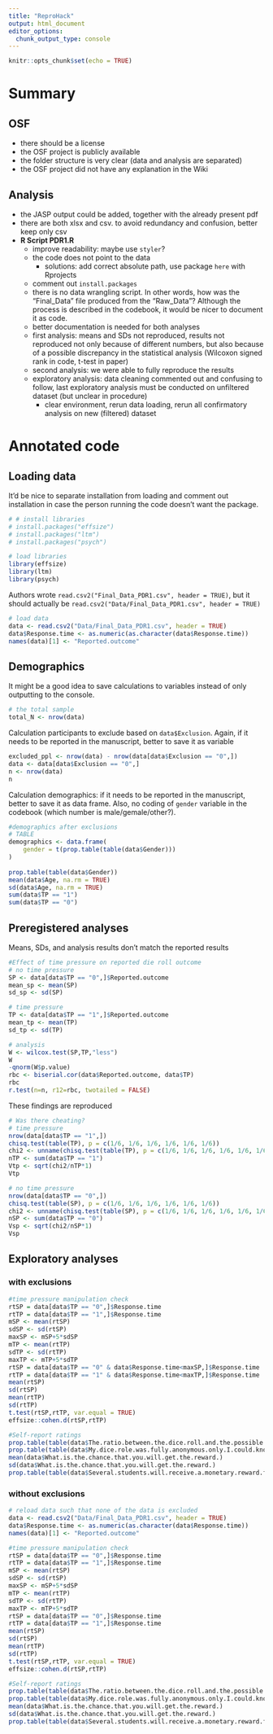 ```yaml
---
title: "ReproHack"
output: html_document
editor_options: 
  chunk_output_type: console
---
```


```r
knitr::opts_chunk$set(echo = TRUE)
```

# Summary
## OSF

- there should be a license
- the OSF project is publicly available
- the folder structure is very clear (data and analysis are separated)
- the OSF project did not have any explanation in the Wiki

## Analysis

- the JASP output could be added, together with the already present pdf
- there are both xlsx and csv. to avoid redundancy and confusion, better keep only csv
- **R Script PDR1.R**
    - improve readability: maybe use `styler`?
    - the code does not point to the data
        - solutions: add correct absolute path, use package `here` with Rprojects
    - comment out `install.packages`
    - there is no data wrangling script. In other words, how was the "Final_Data" file produced from the "Raw_Data"? Although the process is described in the codebook, it would be nicer to document it as code.
    - better documentation is needed for both analyses
    - first analysis: means and SDs not reproduced, results not reproduced not only because of different numbers, but also because of a possible discrepancy in the statistical analysis (Wilcoxon signed rank in code, t-test in paper)
    - second analysis: we were able to fully reproduce the results
    - exploratory analysis: data cleaning commented out and confusing to follow, last exploratory analysis must be conducted on unfiltered dataset (but unclear in procedure)
        - clear environment, rerun data loading, rerun all confirmatory analysis on new (filtered) dataset

# Annotated code

##  Loading data

It'd be nice to separate installation from loading and comment out installation in case the person running the code doesn't want the package.

```r
# # install libraries
# install.packages("effsize")
# install.packages("ltm")
# install.packages("psych")

# load libraries
library(effsize)
library(ltm)
library(psych)
```

Authors wrote `read.csv2("Final_Data_PDR1.csv", header = TRUE)`, but it should actually be `read.csv2("Data/Final_Data_PDR1.csv", header = TRUE)`

```r
# load data
data <- read.csv2("Data/Final_Data_PDR1.csv", header = TRUE)
data$Response.time <- as.numeric(as.character(data$Response.time))
names(data)[1] <- "Reported.outcome"
```

## Demographics

It might be a good idea to save calculations to variables instead of only outputting to the console.

```r
# the total sample
total_N <- nrow(data)
```

Calculation participants to exclude based on `data$Exclusion`. Again, if it needs to be reported in the manuscript, better to save it as variable

```r
excluded_ppl <- nrow(data) - nrow(data[data$Exclusion == "0",])
data <- data[data$Exclusion == "0",]
n <- nrow(data)
n
```

Calculation demographics: if it needs to be reported in the manuscript, better to save it as data frame. Also, no coding of `gender` variable in the codebook (which number is male/gemale/other?).

```r
#demographics after exclusions
# TABLE
demographics <- data.frame(
    gender = t(prop.table(table(data$Gender)))
)
    
prop.table(table(data$Gender))
mean(data$Age, na.rm = TRUE)
sd(data$Age, na.rm = TRUE)
sum(data$TP == "1")
sum(data$TP == "0")

```


##  Preregistered analyses

Means, SDs, and analysis results don't match the reported results

```r
#Effect of time pressure on reported die roll outcome
# no time pressure
SP <- data[data$TP == "0",]$Reported.outcome 
mean_sp <- mean(SP)
sd_sp <- sd(SP)

# time pressure
TP <- data[data$TP == "1",]$Reported.outcome 
mean_tp <- mean(TP)
sd_tp <- sd(TP)

# analysis
W <- wilcox.test(SP,TP,"less")
W
-qnorm(W$p.value)
rbc <- biserial.cor(data$Reported.outcome, data$TP)
rbc
r.test(n=n, r12=rbc, twotailed = FALSE)
```

These findings are reproduced

```r
# Was there cheating?
# time pressure
nrow(data[data$TP == "1",])
chisq.test(table(TP), p = c(1/6, 1/6, 1/6, 1/6, 1/6, 1/6))
chi2 <- unname(chisq.test(table(TP), p = c(1/6, 1/6, 1/6, 1/6, 1/6, 1/6))$statistic)
nTP <- sum(data$TP == "1")
Vtp <- sqrt(chi2/nTP*1)
Vtp

# no time pressure
nrow(data[data$TP == "0",])
chisq.test(table(SP), p = c(1/6, 1/6, 1/6, 1/6, 1/6, 1/6))
chi2 <- unname(chisq.test(table(SP), p = c(1/6, 1/6, 1/6, 1/6, 1/6, 1/6))$statistic)
nSP <- sum(data$TP == "0")
Vsp <- sqrt(chi2/nSP*1)
Vsp
```


## Exploratory analyses

### with exclusions

```r
#time pressure manipulation check
rtSP = data[data$TP == "0",]$Response.time
rtTP = data[data$TP == "1",]$Response.time
mSP <- mean(rtSP)
sdSP <- sd(rtSP)
maxSP <- mSP+5*sdSP
mTP <- mean(rtTP)
sdTP <- sd(rtTP)
maxTP <- mTP+5*sdTP
rtSP = data[data$TP == "0" & data$Response.time<maxSP,]$Response.time
rtTP = data[data$TP == "1" & data$Response.time<maxTP,]$Response.time
mean(rtSP)
sd(rtSP)
mean(rtTP)
sd(rtTP)
t.test(rtSP,rtTP, var.equal = TRUE)
effsize::cohen.d(rtSP,rtTP)
```

```r
#Self-report ratings
prop.table(table(data$The.ratio.between.the.dice.roll.and.the.possible.reward.is...))
prop.table(table(data$My.dice.role.was.fully.anonymous.only.I.could.know.what.I.rolled.))
mean(data$What.is.the.chance.that.you.will.get.the.reward.)
sd(data$What.is.the.chance.that.you.will.get.the.reward.)
prop.table(table(data$Several.students.will.receive.a.monetary.reward.for.the.dice.under.cup.game.))
```

### without exclusions

```r
# reload data such that none of the data is excluded
data <- read.csv2("Data/Final_Data_PDR1.csv", header = TRUE)
data$Response.time <- as.numeric(as.character(data$Response.time))
names(data)[1] <- "Reported.outcome"
```

```r
#time pressure manipulation check
rtSP = data[data$TP == "0",]$Response.time
rtTP = data[data$TP == "1",]$Response.time
mSP <- mean(rtSP)
sdSP <- sd(rtSP)
maxSP <- mSP+5*sdSP
mTP <- mean(rtTP)
sdTP <- sd(rtTP)
maxTP <- mTP+5*sdTP
rtSP = data[data$TP == "0",]$Response.time
rtTP = data[data$TP == "1",]$Response.time
mean(rtSP)
sd(rtSP)
mean(rtTP)
sd(rtTP)
t.test(rtSP,rtTP, var.equal = TRUE)
effsize::cohen.d(rtSP,rtTP)
```


```r
#Self-report ratings
prop.table(table(data$The.ratio.between.the.dice.roll.and.the.possible.reward.is...))
prop.table(table(data$My.dice.role.was.fully.anonymous.only.I.could.know.what.I.rolled.))
mean(data$What.is.the.chance.that.you.will.get.the.reward.)
sd(data$What.is.the.chance.that.you.will.get.the.reward.)
prop.table(table(data$Several.students.will.receive.a.monetary.reward.for.the.dice.under.cup.game.))
```